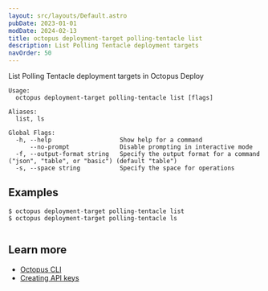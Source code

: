 ```yaml
---
layout: src/layouts/Default.astro
pubDate: 2023-01-01
modDate: 2024-02-13
title: octopus deployment-target polling-tentacle list
description: List Polling Tentacle deployment targets
navOrder: 50
---
```


List Polling Tentacle deployment targets in Octopus Deploy

```
Usage:
  octopus deployment-target polling-tentacle list [flags]

Aliases:
  list, ls

Global Flags:
  -h, --help                   Show help for a command
      --no-prompt              Disable prompting in interactive mode
  -f, --output-format string   Specify the output format for a command ("json", "table", or "basic") (default "table")
  -s, --space string           Specify the space for operations

```

## Examples

<SamplesInstance />

```
$ octopus deployment-target polling-tentacle list
$ octopus deployment-target polling-tentacle ls


```

## Learn more

- [Octopus CLI](/docs/octopus-rest-api/cli)
- [Creating API keys](/docs/octopus-rest-api/how-to-create-an-api-key)
